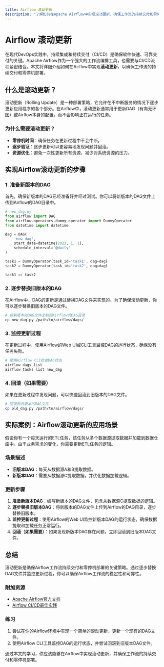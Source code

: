 ```yaml
---
title: Airflow 滚动更新
description: "了解如何在Apache Airflow中实现滚动更新，确保工作流的持续交付和零停机部署。"
---
```


# Airflow 滚动更新

在现代DevOps实践中，持续集成和持续交付（CI/CD）是确保软件快速、可靠交付的关键。Apache Airflow作为一个强大的工作流编排工具，也需要与CI/CD流程紧密结合。本文将详细介绍如何在Airflow中实现**滚动更新**，以确保工作流的持续交付和零停机部署。

## 什么是滚动更新？

滚动更新（Rolling Update）是一种部署策略，它允许在不中断服务的情况下逐步更新应用程序的各个部分。在Airflow中，滚动更新通常用于更新DAG（有向无环图）或Airflow本身的配置，而不会影响正在运行的任务。

### 为什么需要滚动更新？

- **零停机时间**：确保任务在更新过程中不会中断。
- **逐步验证**：逐步更新可以更容易地发现问题并回滚。
- **资源优化**：避免一次性更新所有资源，减少对系统资源的压力。

## 实现Airflow滚动更新的步骤

### 1. 准备新版本的DAG

首先，确保新版本的DAG已经准备好并经过测试。你可以将新版本的DAG文件上传到Airflow的DAG目录中。

```python
# new_dag.py
from airflow import DAG
from airflow.operators.dummy_operator import DummyOperator
from datetime import datetime

dag = DAG(
    'new_dag',
    start_date=datetime(2023, 1, 1),
    schedule_interval='@daily'
)

task1 = DummyOperator(task_id='task1', dag=dag)
task2 = DummyOperator(task_id='task2', dag=dag)

task1 >> task2
```

### 2. 逐步替换旧版本的DAG

在Airflow中，DAG的更新是通过替换DAG文件来实现的。为了确保滚动更新，你可以逐步替换旧版本的DAG文件。

```bash
# 将新版本的DAG文件复制到Airflow的DAG目录
cp new_dag.py /path/to/airflow/dags/
```

### 3. 监控更新过程

在更新过程中，使用Airflow的Web UI或CLI工具监控DAG的运行状态，确保没有任务失败。

```bash
# 使用Airflow CLI检查DAG状态
airflow dags list
airflow tasks list new_dag
```

### 4. 回滚（如果需要）

如果在更新过程中发现问题，可以快速回滚到旧版本的DAG文件。

```bash
# 回滚到旧版本的DAG文件
cp old_dag.py /path/to/airflow/dags/
```

## 实际案例：Airflow滚动更新的应用场景

假设你有一个每天运行的ETL任务，该任务从多个数据源提取数据并加载到数据仓库中。由于业务需求的变化，你需要更新ETL任务的逻辑。

### 场景描述

- **旧版本DAG**：每天从数据源A和B提取数据。
- **新版本DAG**：需要从数据源C提取数据，并优化数据加载逻辑。

### 更新步骤

1. **准备新版本DAG**：编写新版本的DAG文件，包含从数据源C提取数据的逻辑。
2. **逐步替换旧版本DAG**：将新版本的DAG文件上传到Airflow的DAG目录，逐步替换旧版本。
3. **监控更新过程**：使用Airflow的Web UI监控新版本DAG的运行状态，确保数据提取和加载任务正常运行。
4. **回滚（如果需要）**：如果发现新版本DAG存在问题，立即回滚到旧版本DAG文件。

## 总结

滚动更新是确保Airflow工作流持续交付和零停机部署的关键策略。通过逐步替换DAG文件并监控更新过程，你可以确保Airflow工作流的稳定性和可靠性。

### 附加资源

- [Apache Airflow官方文档](https://airflow.apache.org/docs/)
- [Airflow CI/CD最佳实践](https://airflow.apache.org/docs/apache-airflow/stable/concepts/cicd.html)

### 练习

1. 尝试在你的Airflow环境中实现一个简单的滚动更新，更新一个现有的DAG文件。
2. 使用Airflow CLI工具监控DAG的运行状态，并尝试回滚到旧版本DAG文件。

通过本文的学习，你应该能够在Airflow中实现滚动更新，并确保工作流的持续交付和零停机部署。